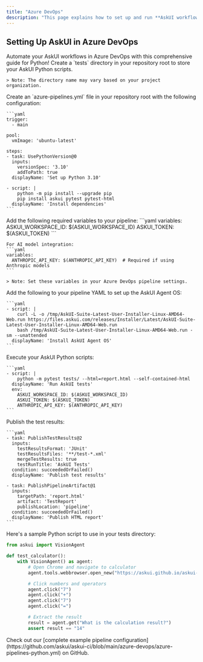 ```yaml
---
title: "Azure DevOps"
description: "This page explains how to set up and run **AskUI workflows in Azure DevOps**, including pipeline configuration, environment variables, Docker setup, and report generation, with a full example on **GitHub**."
---
```


## Setting Up AskUI in Azure DevOps

<Tip>
Automate your AskUI workflows in Azure DevOps with this comprehensive guide for Python!
</Tip>

<Steps>
  <Step title="Project Structure">
    Create a `tests` directory in your repository root to store your AskUI Python scripts.
    
    > Note: The directory name may vary based on your project organization.
  </Step>

  <Step title="Configure Pipeline YAML">
    Create an `azure-pipelines.yml` file in your repository root with the following configuration:
    
    ```yaml
    trigger:
      - main

    pool:
      vmImage: 'ubuntu-latest'

    steps:
    - task: UsePythonVersion@0
      inputs:
        versionSpec: '3.10'
        addToPath: true
      displayName: 'Set up Python 3.10'

    - script: |
        python -m pip install --upgrade pip
        pip install askui pytest pytest-html
      displayName: 'Install dependencies'
    ```
  </Step>

  <Step title="Configure Environment Variables">
    Add the following required variables to your pipeline:
    ```yaml
    variables:
      ASKUI_WORKSPACE_ID: $(ASKUI_WORKSPACE_ID)
      ASKUI_TOKEN: $(ASKUI_TOKEN)
    ```

    For AI model integration:
    ```yaml
    variables:
      ANTHROPIC_API_KEY: $(ANTHROPIC_API_KEY)  # Required if using Anthropic models
    ```

    > Note: Set these variables in your Azure DevOps pipeline settings.
  </Step>

  <Step title="Set Up AskUI Agent OS">
    Add the following to your pipeline YAML to set up the AskUI Agent OS:
    
    ```yaml
    - script: |
        curl -L -o /tmp/AskUI-Suite-Latest-User-Installer-Linux-AMD64-Web.run https://files.askui.com/releases/Installer/Latest/AskUI-Suite-Latest-User-Installer-Linux-AMD64-Web.run
        bash /tmp/AskUI-Suite-Latest-User-Installer-Linux-AMD64-Web.run -sm --unattended
      displayName: 'Install AskUI Agent OS'
    ```
  </Step>

  <Step title="Run Tests">
    Execute your AskUI Python scripts:
    
    ```yaml
    - script: |
        python -m pytest tests/ --html=report.html --self-contained-html
      displayName: 'Run AskUI tests'
      env:
        ASKUI_WORKSPACE_ID: $(ASKUI_WORKSPACE_ID)
        ASKUI_TOKEN: $(ASKUI_TOKEN)
        ANTHROPIC_API_KEY: $(ANTHROPIC_API_KEY)
    ```
  </Step>

  <Step title="Publish Test Results">
    Publish the test results:
    
    ```yaml
    - task: PublishTestResults@2
      inputs:
        testResultsFormat: 'JUnit'
        testResultsFiles: '**/test-*.xml'
        mergeTestResults: true
        testRunTitle: 'AskUI Tests'
      condition: succeededOrFailed()
      displayName: 'Publish test results'

    - task: PublishPipelineArtifact@1
      inputs:
        targetPath: 'report.html'
        artifact: 'TestReport'
        publishLocation: 'pipeline'
      condition: succeededOrFailed()
      displayName: 'Publish HTML report'
    ```
  </Step>
</Steps>

<Card title="Example Python Script">
  Here's a sample Python script to use in your tests directory:

  ```python
  from askui import VisionAgent

  def test_calculator():
      with VisionAgent() as agent:
          # Open Chrome and navigate to calculator
          agent.tools.webbrowser.open_new("https://askui.github.io/askui-practice-page/")

          # Click numbers and operators
          agent.click("7")
          agent.click("+")
          agent.click("7")
          agent.click("=")

          # Extract the result
          result = agent.get("What is the calculation result?")
          assert result == "14"
  ```
</Card>

<Card title="Complete Example">
  Check out our [complete example pipeline configuration](https://github.com/askui/askui-ci/blob/main/azure-devops/azure-pipelines-python.yml) on GitHub.
</Card>